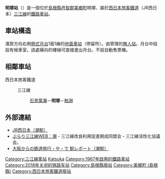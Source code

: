 {{NoteTA |G1=Railway |G2=Transport|1 = zh:明塚站; zh-cn:明冢站; zh-tw:明塚車站; zh-hk:明塚站; }}
{{日本車站資訊
|公司色 = #ccc
|文字色 =
|站名 = 明塚站
|圖片 = JRW akatsuka sta.jpg
|pxl = 240px
|圖片說明 = 車站全景（2008年7月27日）
|日文原名 = 明塚
|平假名 = あかつか
|羅馬拼音 = Akatsuka
|副站名=[[黑塚|黑塚]]
|前一站 = [[石見簗瀨站|石見簗瀨]]
|前一站距離 = 2.3
|後一站距離 = 3.1
|後一站 = [[粕淵站|粕淵]]
|電報略號 = アツ
|車站編號 =
|所屬公司 = [[西日本旅客鐵道|西日本旅客鐵道]]（JR西日本）
|所屬路線 = {{JR西路線記號|S|F}} [[三江線|三江線]]
|距離 = 45.0
|起點站 =  [[江津站_(島根縣)|江津]]
|所在地 = [[島根縣|島根縣]][[邑智郡|邑智郡]][[美鄉町_(島根縣)|美鄉町]]明塚84
|車站構造 = [[地面車站|地面車站]]
|月台配置 = 1面1線
|啟用年月日 = 1967年（[[昭和|昭和]]42年）4月1日
|廢站年月日 =2018年（[[平成|平成]]30年）4月1日
|乘客人數 = 2
|上下車人次 =
|統計年度 = 2014年
|轉車 =
|備註 = [[無人站|無人站]]
}}
'''明塚站'''（{{jpn|j=明塚駅|hg=あかつかえき|rm=Akatsuka eki|f=y}}）是一個位於[[島根縣|島根縣]][[邑智郡|邑智郡]][[美鄉町_(島根縣)|美鄉町]]明塚、屬於[[西日本旅客鐵道|西日本旅客鐵道]]（JR西日本）[[三江線|三江線]]的[[鐵路車站|鐵路車站]]。

== 車站構造 ==
濱原方向右側[[側式月台|側式月台]]1面1線的[[地面車站|地面車站]]（停留所）。由{{link-ja|濱田鐵道部|浜田鉄道部}}管理的[[無人站|無人站]]。月台中段設有候車室，該處橫向的樓梯可直接進出月台。不設自動售票機。

== 相鄰車站 ==
; 西日本旅客鐵道
: {{JR西路線記號|S|F}} 三江線
:: [[石見簗瀨站|石見簗瀨]]－'''明塚'''－[[粕淵站|粕淵]]

== 外部連結 ==
{{commonscat|Akatsuka Station (Shimane)}}
* [http://www.jr-odekake.net/eki/top.php?id=0642518 JR西日本（潮駅）] {{Wayback|url=http://www.jr-odekake.net/eki/top.php?id=0642518 |date=20180327023817 }}
* [https://web.archive.org/web/20170703113840/http://sankousen.com/?page_id=369 ぶらり三江線WEB：潮] - 三江線改良利用促進期成同盟会・三江線活性化協議会。
* [http://www.osakakara.net/st_west/0002_ushio/index.html 大阪からの鉄道旅行・や・で 駅レポート（潮駅）] {{Wayback|url=http://www.osakakara.net/st_west/0002_ushio/index.html |date=20160923074707 }}

{{三江線}}
{{Japan-rail-stub}}
{{DEFAULTSORT:Akatsuka}}
[[Category:三江線車站|Category:三江線車站]]
[[Category:日本鐵路車站_A|Katsuka]]
[[Category:1967年啟用的鐵路車站|Category:1967年啟用的鐵路車站]]
[[Category:2018年关闭的铁路车站|Category:2018年关闭的铁路车站]]
[[Category:島根縣廢站|Category:島根縣廢站]]
[[Category:美鄉町_(島根縣)|Category:美鄉町 (島根縣)]]
[[Category:西日本旅客鐵道廢站|Category:西日本旅客鐵道廢站]]